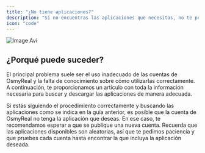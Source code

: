 ```yaml
---
title: "¿No tiene aplicaciones?"
description: "Si no encuentras las aplicaciones que necesitas, no te preocupes. A continuación, te explicamos por qué puede estar sucediendo y te ofrecemos posibles soluciones. Sigue nuestras recomendaciones para resolver el problema de manera efectiva."
icon: "code"
---
```


![Image Avi](/images/image.avif)

## **¿Porqué puede suceder?**

El principal problema suele ser el uso inadecuado de las cuentas de OsmyReal y la falta de conocimiento sobre cómo utilizarlas correctamente. A continuación, te proporcionamos un artículo con toda la información necesaria para buscar y descargar las aplicaciones de manera adecuada.

<Card title="Buscar y descargar las apps" icon="sparkles">
  
</Card>

Si estás siguiendo el procedimiento correctamente y buscando las aplicaciones como se indica en la guía anterior, es posible que la cuenta de OsmyReal no tenga la aplicación que deseas. En ese caso, te recomendamos esperar a que se publique una nueva cuenta. Recuerda que las aplicaciones disponibles son aleatorias, así que te pedimos paciencia y que pruebes cada cuenta hasta encontrar la que incluya la aplicación deseada.